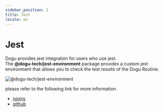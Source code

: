 ```yaml
---
sidebar_position: 2
title: Jest
locale: en
---
```


# Jest

Dogu provides jest integration for users who use jest.  
The **@dogu-tech/jest-environment** package provides a custom jest environment that allows you to check the test results of the Dogu Routine.

![@dogu-tech/jest-environment](/img/testing-framework/jest-environment.png)

please refer to the following link for more information.

- [npmjs](https://www.npmjs.com/package/@dogu-tech/jest-environment)
- [github](https://github.com/dogu-team/dogu/tree/main/packages/typescript/jest-environment)
